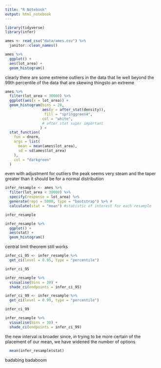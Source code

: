 ```yaml
---
title: "R Notebook"
output: html_notebook
---
```


```r
library(tidyverse)
library(infer)
```


```r
ames <- read_csv("data/ames.csv") %>% 
  janitor::clean_names()
```

```r
ames %>% 
  ggplot() +
  aes(lot_area) +
  geom_histogram()
```

clearly there are some extreme outliers in the data that lie well beyond the 99th percentile of 
the data that are skewing thingsto an extreme


```r
ames %>% 
  filter(lot_area < 30000) %>% 
  ggplot(aes(x = lot_area)) +
  geom_histogram(bins = 20,
                 aes(y = after_stat(density)),
                  fill = "springgreen4",
                 col = "white",
                 # after stat super important
                ) +
  stat_function(
    fun = dnorm, 
    args = list(
      mean = mean(ames$lot_area),
      sd = sd(ames$lot_area)
    ),
    col = "darkgreen"
  )
```

even with adjustment for outliers the peak seems very steam and the taper greater than it should 
be for a normal distribution


```r
infer_resample <- ames %>% 
  filter(lot_area < 30000) %>% 
  specify(response = lot_area) %>% 
  generate(reps = 5000, type = "bootstrap") %>% #
  calculate(stat = "mean") #statistic of interest for each resample

infer_resample
```

```r
infer_resample %>% 
  ggplot() +
  aes(stat) +
  geom_histogram()
```

central limit theorem still works

```r
infer_ci_95 <- infer_resample %>% 
  get_ci(level = 0.95, type = "percentile")

infer_ci_95
```

```r
infer_resample %>% 
  visualise(bins = 30) +
  shade_ci(endpoints = infer_ci_95)
```


```r
infer_ci_99 <- infer_resample %>% 
  get_ci(level = 0.99, type = "percentile")

infer_ci_99
```

```r
infer_resample %>% 
  visualise(bins = 30) +
  shade_ci(endpoints = infer_ci_99)
```

the new interval is broader since, in trying to be more certain of the placement of our mean, we have widened the number of options 

```r
  mean(infer_resample$stat)
```

badabing badaboom